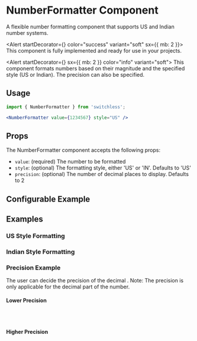 


<Meta of={NumberFormatterStories} />

# NumberFormatter Component 

<Subtitle>
  A flexible number formatting component that supports US and Indian number systems.
</Subtitle>

<Alert startDecorator={<CheckCircleIcon />} color="success" variant="soft" sx={{ mb: 2 }}>
  This component is fully implemented and ready for use in your projects.
</Alert>

<Alert startDecorator={<InfoIcon />} sx={{ mb: 2 }} color="info" variant="soft">
  This component formats numbers based on their magnitude and the specified style (US or Indian). The precision can also be specified.
</Alert>

## Usage

```jsx
import { NumberFormatter } from 'switchless';

<NumberFormatter value={1234567} style="US" />
```
## Props

The NumberFormatter component accepts the following props:

- `value`: (required) The number to be formatted
- `style`: (optional) The formatting style, either 'US' or 'IN'. Defaults to 'US'
- `precision`: (optional) The number of decimal places to display. Defaults to 2

## Configurable Example

<Primary story="Default" />

<Controls />

## Examples

### US Style Formatting

<Canvas of={NumberFormatterStories.USSmallNumber} />
<Canvas of={NumberFormatterStories.USLargeNumber} />

### Indian Style Formatting

<Canvas of={NumberFormatterStories.INSmallNumber} />
<Canvas of={NumberFormatterStories.INLargeNumber} />

### Precision Example
The user can decide the precision of the decimal .
Note: The precision is only applicable for the decimal part of the number.


#### Lower Precision
```jsx
<NumberFormatter value={1234567} style="US" precision={0} />
// Precision defaults to 2
```

<Canvas of={NumberFormatterStories.PrecisionZero} />

#### Higher Precision
```jsx
<NumberFormatter value={1234567} style="US" precision={4} />
```

<Canvas of={NumberFormatterStories.PrecisionFour} />




